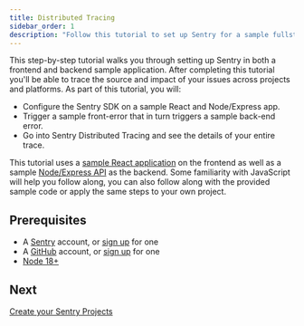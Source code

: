 ```yaml
---
title: Distributed Tracing
sidebar_order: 1
description: "Follow this tutorial to set up Sentry for a sample fullstack JavaScript application. By the end, you'll be able to use distributed tracing."
---
```


This step-by-step tutorial walks you through setting up Sentry in both a frontend and backend sample application. After completing this tutorial you'll be able to trace the source and impact of your issues across projects and platforms. As part of this tutorial, you will:

- Configure the Sentry SDK on a sample React and Node/Express app.
- Trigger a sample front-error that in turn triggers a sample back-end error.
- Go into Sentry Distributed Tracing and see the details of your entire trace.

This tutorial uses a [sample React application](https://github.com/getsentry/frontend-tutorial) on the frontend as well as a sample [Node/Express API](https://github.com/getsentry/frontend-tutorial) as the backend. Some familiarity with JavaScript will help you follow along, you can also follow along with the provided sample code or apply the same steps to your own project.

## Prerequisites

- A [Sentry](https://sentry.io) account, or [sign up](https://sentry.io/signup/) for one
- A [GitHub](https://github.com/) account, or [sign up](https://github.com/join) for one
- [Node 18+](https://nodejs.org/en/download/)

## Next

[Create your Sentry Projects](/product/sentry-basics/distributed-tracing/create-new-project/)
